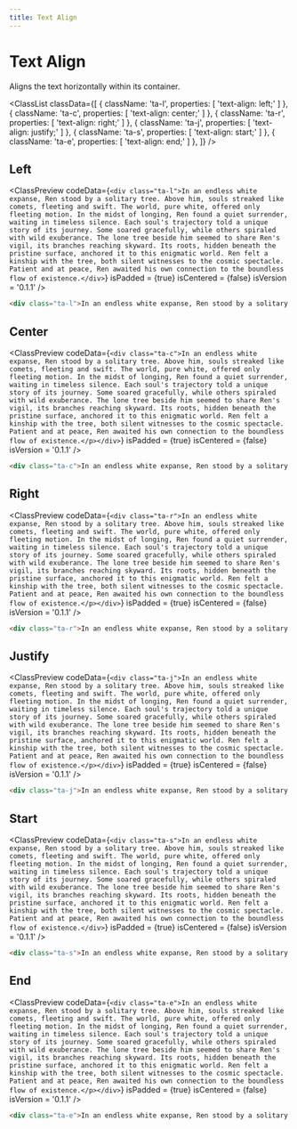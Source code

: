 ```yaml
---
title: Text Align
---
```



# Text Align

Aligns the text horizontally within its container.

<ClassList
  classData={[
    {
      className: 'ta-l',
      properties: [
        'text-align: left;'
      ]
    },
    {
      className: 'ta-c',
      properties: [
        'text-align: center;'
      ]
    },
    {
      className: 'ta-r',
      properties: [
        'text-align: right;'
      ]
    },
    {
      className: 'ta-j',
      properties: [
        'text-align: justify;'
      ]
    },
    {
      className: 'ta-s',
      properties: [
        'text-align: start;'
      ]
    },
    {
      className: 'ta-e',
      properties: [
        'text-align: end;'
      ]
    },
  ]}
/>

## Left

<ClassPreview
  codeData={`
    <div class="ta-l">In an endless white expanse, Ren stood by a solitary tree. Above him, souls streaked like comets, fleeting and swift. The world, pure white, offered only fleeting motion. In the midst of longing, Ren found a quiet surrender, waiting in timeless silence. Each soul's trajectory told a unique story of its journey. Some soared gracefully, while others spiraled with wild exuberance. The lone tree beside him seemed to share Ren's vigil, its branches reaching skyward. Its roots, hidden beneath the pristine surface, anchored it to this enigmatic world. Ren felt a kinship with the tree, both silent witnesses to the cosmic spectacle. Patient and at peace, Ren awaited his own connection to the boundless flow of existence.</div>
  `}
  isPadded = {true}
  isCentered = {false}
  isVersion = '0.1.1'
/>

```html
<div class="ta-l">In an endless white expanse, Ren stood by a solitary tree...</div>
```

## Center

<ClassPreview
  codeData={`
    <div class="ta-c">In an endless white expanse, Ren stood by a solitary tree. Above him, souls streaked like comets, fleeting and swift. The world, pure white, offered only fleeting motion. In the midst of longing, Ren found a quiet surrender, waiting in timeless silence. Each soul's trajectory told a unique story of its journey. Some soared gracefully, while others spiraled with wild exuberance. The lone tree beside him seemed to share Ren's vigil, its branches reaching skyward. Its roots, hidden beneath the pristine surface, anchored it to this enigmatic world. Ren felt a kinship with the tree, both silent witnesses to the cosmic spectacle. Patient and at peace, Ren awaited his own connection to the boundless flow of existence.</p></div>
  `}
  isPadded = {true}
  isCentered = {false}
  isVersion = '0.1.1'
/>

```html
<div class="ta-c">In an endless white expanse, Ren stood by a solitary tree...</div>
```

## Right

<ClassPreview
  codeData={`
    <div class="ta-r">In an endless white expanse, Ren stood by a solitary tree. Above him, souls streaked like comets, fleeting and swift. The world, pure white, offered only fleeting motion. In the midst of longing, Ren found a quiet surrender, waiting in timeless silence. Each soul's trajectory told a unique story of its journey. Some soared gracefully, while others spiraled with wild exuberance. The lone tree beside him seemed to share Ren's vigil, its branches reaching skyward. Its roots, hidden beneath the pristine surface, anchored it to this enigmatic world. Ren felt a kinship with the tree, both silent witnesses to the cosmic spectacle. Patient and at peace, Ren awaited his own connection to the boundless flow of existence.</p></div>
  `}
  isPadded = {true}
  isCentered = {false}
  isVersion = '0.1.1'
/>

```html
<div class="ta-r">In an endless white expanse, Ren stood by a solitary tree...</div>
```

## Justify

<ClassPreview
  codeData={`
    <div class="ta-j">In an endless white expanse, Ren stood by a solitary tree. Above him, souls streaked like comets, fleeting and swift. The world, pure white, offered only fleeting motion. In the midst of longing, Ren found a quiet surrender, waiting in timeless silence. Each soul's trajectory told a unique story of its journey. Some soared gracefully, while others spiraled with wild exuberance. The lone tree beside him seemed to share Ren's vigil, its branches reaching skyward. Its roots, hidden beneath the pristine surface, anchored it to this enigmatic world. Ren felt a kinship with the tree, both silent witnesses to the cosmic spectacle. Patient and at peace, Ren awaited his own connection to the boundless flow of existence.</p></div>
  `}
  isPadded = {true}
  isCentered = {false}
  isVersion = '0.1.1'
/>

```html
<div class="ta-j">In an endless white expanse, Ren stood by a solitary tree...</div>
```

## Start

<ClassPreview
  codeData={`
    <div class="ta-s">In an endless white expanse, Ren stood by a solitary tree. Above him, souls streaked like comets, fleeting and swift. The world, pure white, offered only fleeting motion. In the midst of longing, Ren found a quiet surrender, waiting in timeless silence. Each soul's trajectory told a unique story of its journey. Some soared gracefully, while others spiraled with wild exuberance. The lone tree beside him seemed to share Ren's vigil, its branches reaching skyward. Its roots, hidden beneath the pristine surface, anchored it to this enigmatic world. Ren felt a kinship with the tree, both silent witnesses to the cosmic spectacle. Patient and at peace, Ren awaited his own connection to the boundless flow of existence.</div>
  `}
  isPadded = {true}
  isCentered = {false}
  isVersion = '0.1.1'
/>

```html
<div class="ta-s">In an endless white expanse, Ren stood by a solitary tree...</div>
```

## End

<ClassPreview
  codeData={`
    <div class="ta-e">In an endless white expanse, Ren stood by a solitary tree. Above him, souls streaked like comets, fleeting and swift. The world, pure white, offered only fleeting motion. In the midst of longing, Ren found a quiet surrender, waiting in timeless silence. Each soul's trajectory told a unique story of its journey. Some soared gracefully, while others spiraled with wild exuberance. The lone tree beside him seemed to share Ren's vigil, its branches reaching skyward. Its roots, hidden beneath the pristine surface, anchored it to this enigmatic world. Ren felt a kinship with the tree, both silent witnesses to the cosmic spectacle. Patient and at peace, Ren awaited his own connection to the boundless flow of existence.</p></div>
  `}
  isPadded = {true}
  isCentered = {false}
  isVersion = '0.1.1'
/>

```html
<div class="ta-e">In an endless white expanse, Ren stood by a solitary tree...</div>
```